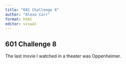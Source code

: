 ```yaml
---
title: "601 Challenge 8"
author: "Alexa Carr"
format: html
editor: visual
---
```


## 601 Challenge 8

The last movie I watched in a theater was Oppenheimer.
